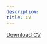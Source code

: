 ```yaml
---
description: 
title: CV
---
```


<a href="/Caitlin_Ward_CV.pdf" download>Download CV</a>

<object data = "/Caitlin_Ward_CV.pdf" type = "application/pdf" width = "250%" height = "300%"></object>
